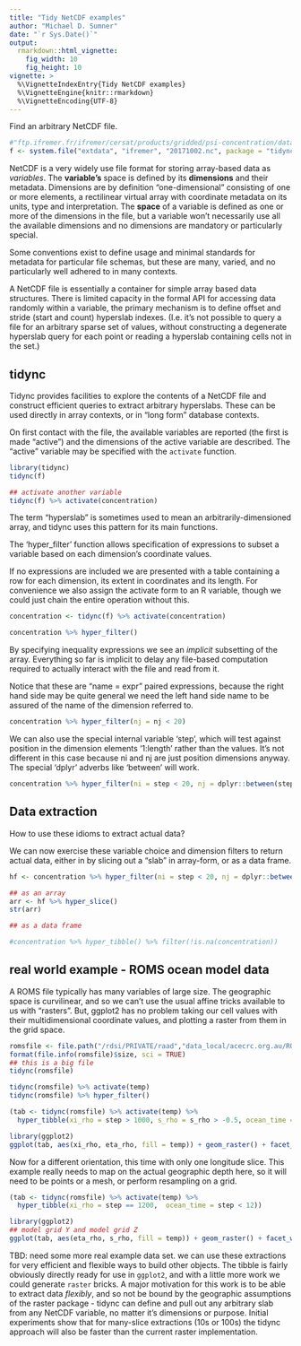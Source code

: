 ```yaml
---
title: "Tidy NetCDF examples"
author: "Michael D. Sumner"
date: "`r Sys.Date()`"
output:
  rmarkdown::html_vignette:
    fig_width: 10
    fig_height: 10
vignette: >
  %\VignetteIndexEntry{Tidy NetCDF examples}
  %\VignetteEngine{knitr::rmarkdown}
  %\VignetteEncoding{UTF-8}
---
```




Find an arbitrary NetCDF file. 

```r
#"ftp.ifremer.fr/ifremer/cersat/products/gridded/psi-concentration/data/antarctic/daily/netcdf/2017/20171002.nc"
f <- system.file("extdata", "ifremer", "20171002.nc", package = "tidync")
```

NetCDF is a very widely use file format for storing array-based data as *variables*. The **variable's** space is defined by its **dimensions** and their metadata. Dimensions are by definition "one-dimensional" consisting of one or more elements, a rectilinear virtual array with coordinate metadata on its units, type and interpretation. The **space** of a variable is defined as one or more of the dimensions in the file, but a variable won't necessarily use all the available dimensions and no dimensions are mandatory or particularly special. 

Some conventions exist to define usage and minimal standards for metadata for particular file schemas, but these are
many, varied, and no particularly well adhered to in many contexts. 

A NetCDF file is essentially a container for simple array based data structures. There is limited capacity in the formal API for accessing data randomly within a variable, the primary mechanism is to define offset and stride (start and count) hyperslab indexes. (I.e. it's not possible to query a file for an arbitrary sparse set of values, without constructing a degenerate hyperslab query for each point or reading a hyperslab containing cells not in the set.)


## tidync

Tidync provides facilities to explore the contents of a NetCDF file and construct efficient queries to extract
arbitrary hyperslabs. These can be used directly in array contexts, or in "long form" database contexts. 

On first contact with the file, the available variables are reported (the first is made "active") and
the dimensions of the active variable are described.  The "active" variable may be specified with the `activate` function. 


```r
library(tidync)
tidync(f)

## activate another variable
tidync(f) %>% activate(concentration)
```

The term "hyperslab" is sometimes used to mean an arbitrarily-dimensioned array, and tidync uses this pattern for its main functions. 

The 'hyper_filter' function allows specification of expressions to subset a variable based on each dimension's coordinate values. 

If no expressions are included we are presented with a table containing a row for each dimension, its extent
in coordinates and its length. For convenience we also assign the activate form to an R variable, though we could
just chain the entire operation without this. 

```r
concentration <- tidync(f) %>% activate(concentration) 

concentration %>% hyper_filter() 
```




By specifying inequality expressions we see an *implicit* subsetting of the array. Everything so far is implicit to 
delay any file-based computation required to actually interact with the file and read from it. 

Notice that these are "name = expr" paired expressions, because the right hand side may be quite general we 
need the left hand side name to be assured of the name of the dimension referred to. 

```r

concentration %>% hyper_filter(nj = nj < 20)


```

We can also use the special internal variable 'step', which will test against position in the dimension elements '1:length' rather than the values. It's not different in this case because ni and nj are just position dimensions anyway. The special 'dplyr' adverbs like 'between' will work. 

```r
concentration %>% hyper_filter(ni = step < 20, nj = dplyr::between(step, 30, 100))

```

## Data extraction

How to use these idioms to extract actual data? 

We can now exercise these variable choice and dimension filters to return actual data, either in by slicing out a  "slab" in array-form, or as a data frame. 

```r
hf <- concentration %>% hyper_filter(ni = step < 20, nj = dplyr::between(step, 30, 100))

## as an array
arr <- hf %>% hyper_slice()
str(arr)

## as a data frame

#concentration %>% hyper_tibble() %>% filter(!is.na(concentration))

```


## real world example  - ROMS ocean model data

A ROMS file typically has many variables of large size. The geographic space is curvilinear, and so we can't use the usual affine tricks available to us with "rasters". But, ggplot2 has no problem taking our cell values with their multidimensional coordinate values, and plotting a raster from them in the grid space. 


```r
romsfile <- file.path("/rdsi/PRIVATE/raad","data_local/acecrc.org.au/ROMS/s_corney/cpolar/ocean_his_3307.nc")
format(file.info(romsfile)$size, sci = TRUE)
## this is a big file
tidync(romsfile)

tidync(romsfile) %>% activate(temp)
tidync(romsfile) %>% hyper_filter()

(tab <- tidync(romsfile) %>% activate(temp) %>% 
  hyper_tibble(xi_rho = step > 1000, s_rho = s_rho > -0.5, ocean_time = step == 1))

library(ggplot2)
ggplot(tab, aes(xi_rho, eta_rho, fill = temp)) + geom_raster() + facet_wrap(~s_rho)

```

Now for a different orientation, this time with only one longitude slice. This example really needs to map on the actual geographic depth here, so it will need to be points or a mesh, or perform resampling on a grid. 

```r
(tab <- tidync(romsfile) %>% activate(temp) %>% 
  hyper_tibble(xi_rho = step == 1200,  ocean_time = step < 12))

library(ggplot2)
## model grid Y and model grid Z
ggplot(tab, aes(eta_rho, s_rho, fill = temp)) + geom_raster() + facet_wrap(~ocean_time)
```
TBD: need some more real example data set. we can use these extractions for very efficient and flexible ways to build other objects. The tibble is fairly obviously directly ready for use in `ggplot2`, and with a little more work we could generate `raster` bricks.  A major motivation for this work is to be able to extract data *flexibly*, and so not be bound by the geographic assumptions of the raster package - tidync can define and pull out any arbitrary slab from any NetCDF variable, no matter it's dimensions or purpose.  Initial experiments show that for many-slice extractions (10s or 100s) the tidync approach will also be faster than the current raster implementation. 

